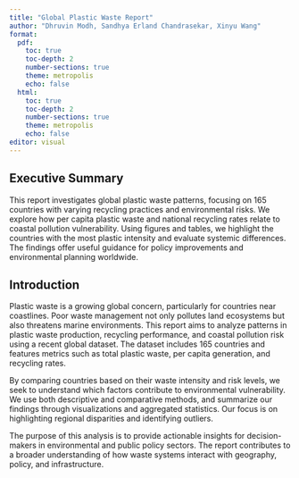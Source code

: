 ```yaml
---
title: "Global Plastic Waste Report"
author: "Dhruvin Modh, Sandhya Erland Chandrasekar, Xinyu Wang"
format:
  pdf:
    toc: true
    toc-depth: 2
    number-sections: true
    theme: metropolis
    echo: false
  html:
    toc: true
    toc-depth: 2
    number-sections: true
    theme: metropolis
    echo: false
editor: visual
---
```


## Executive Summary

This report investigates global plastic waste patterns, focusing on 165 countries with varying recycling practices and environmental risks. We explore how per capita plastic waste and national recycling rates relate to coastal pollution vulnerability. Using figures and tables, we highlight the countries with the most plastic intensity and evaluate systemic differences. The findings offer useful guidance for policy improvements and environmental planning worldwide.

## Introduction

Plastic waste is a growing global concern, particularly for countries near coastlines. Poor waste management not only pollutes land ecosystems but also threatens marine environments. This report aims to analyze patterns in plastic waste production, recycling performance, and coastal pollution risk using a recent global dataset. The dataset includes 165 countries and features metrics such as total plastic waste, per capita generation, and recycling rates.

By comparing countries based on their waste intensity and risk levels, we seek to understand which factors contribute to environmental vulnerability. We use both descriptive and comparative methods, and summarize our findings through visualizations and aggregated statistics. Our focus is on highlighting regional disparities and identifying outliers.

The purpose of this analysis is to provide actionable insights for decision-makers in environmental and public policy sectors. The report contributes to a broader understanding of how waste systems interact with geography, policy, and infrastructure.
